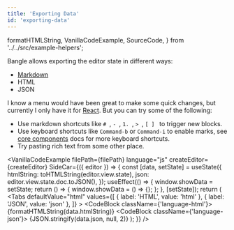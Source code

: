 ```yaml
---
title: 'Exporting Data'
id: 'exporting-data'
---
```


  formatHTMLString,
  VanillaCodeExample,
  SourceCode,
} from '../../src/example-helpers';

Bangle allows exporting the editor state in different ways:

- [Markdown](/docs/examples/markdown-editor)
- HTML
- JSON

I know a menu would have been great to make some quick changes, but currently I only have it for [React](/docs/examples/react-floating-menu). But you can try some of the following:

- Use markdown shortcuts like `# `, `- `, `1. `, `> `, `[ ] ` to trigger new blocks.
- Use keyboard shortcuts like `Command-b` or `Command-i` to enable marks, see [core components](/docs/api/core#components) docs for more keyboard shortcuts.
- Try pasting rich text from some other place.

<VanillaCodeExample
  filePath={filePath}
  language="js"
  createEditor={createEditor}
  SideCar={({ editor }) => {
    const [data, setState] = useState({
      htmlString: toHTMLString(editor.view.state),
      json: editor.view.state.doc.toJSON(),
    });
    useEffect(() => {
      window.showData = setState;
      return () => {
        window.showData = () => {};
      };
    }, [setState]);
    return (
      <Tabs
        defaultValue="html"
        values={[
          { label: 'HTML', value: 'html' },
          { label: 'JSON', value: 'json' },
        ]}
      >
        <TabItem value="html">
          <CodeBlock className={'language-html'}>
            {formatHTMLString(data.htmlString)}
          </CodeBlock>
        </TabItem>
        <TabItem value="json">
          <CodeBlock className={'language-json'}>
            {JSON.stringify(data.json, null, 2)}
          </CodeBlock>
        </TabItem>
      </Tabs>
    );
  }}
/>
